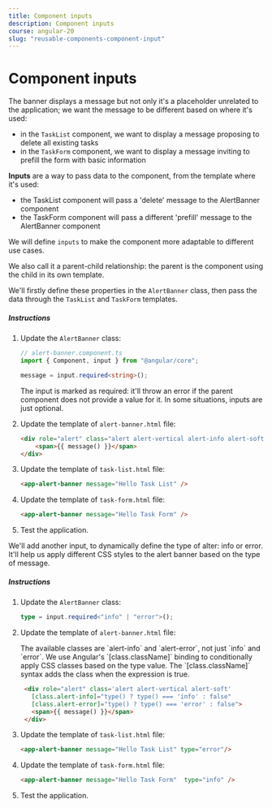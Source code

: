 ```yaml
---
title: Component inputs
description: Component inputs
course: angular-20
slug: "reusable-components-component-input"
---
```



# Component inputs

The banner displays a message but not only it's a placeholder unrelated to the application; we want the message to be different based on where it's used:

- in the `TaskList` component, we want to display a message proposing to delete all existing tasks
- in the `TaskForm` component, we want to display a message inviting to prefill the form with basic information

**Inputs** are a way to pass data to the component, from the template where it's used:

- the TaskList component will pass a 'delete' message to the AlertBanner component
- the TaskForm component will pass a different  'prefill' message to the AlertBanner component

We will define `inputs` to make the component more adaptable to different use cases.

We also call it a parent-child relationship: the parent is the component using the child in its own template.

We'll firstly define these properties in the `AlertBanner` class, then pass the data through the `TaskList` and `TaskForm` templates.

##### Instructions

<Steps>

1. Update the `AlertBanner` class:

   ```typescript ins="input "
   // alert-banner.component.ts
   import { Component, input } from "@angular/core";

   message = input.required<string>();
   ```

    <NotificationCard state="info" title="Note">
      The input is marked as required: it'll throw an error if the parent component does not provide a value for it.
      In some situations, inputs are just optional.
    </NotificationCard>

2. Update the template of `alert-banner.html` file:

   ```html ins="{{ message() }}"
   <div role="alert" class="alert alert-vertical alert-info alert-soft">
       <span>{{ message() }}</span>
   </div>
   ```

3. Update the template of `task-list.html` file:

   ```html
   <app-alert-banner message="Hello Task List" />
   ```

4. Update the template of `task-form.html` file:

   ```html
   <app-alert-banner message="Hello Task Form" />
   ```

5. Test the application.

</Steps>


We'll add another input, to dynamically define the type of alter: info or error.
It'll help us apply different CSS styles to the alert banner based on the type of message.

##### Instructions

<Steps>

1. Update the `AlertBanner` class:

   ```typescript
   type = input.required<"info" | "error">();
   ```

2. Update the template of `alert-banner.html` file:

   <NotificationCard state="info" title="Note">
     The available classes are `alert-info` and `alert-error`, not just `info` and `error`. We use Angular's `[class.className]` binding to conditionally apply CSS classes based on the type value. The `[class.className]` syntax adds the class when the expression is true.
   </NotificationCard>

   ```html
    <div role="alert" class='alert alert-vertical alert-soft'
      [class.alert-info]="type() ? type() === 'info' : false"
      [class.alert-error]="type() ? type() === 'error' : false">
      <span>{{ message() }}</span>
    </div>
   ```

3. Update the template of `task-list.html` file:

   ```html
   <app-alert-banner message="Hello Task List" type="error"/>
   ```

4. Update the template of `task-form.html` file:

   ```html
   <app-alert-banner message="Hello Task Form"  type="info" />
   ```

5. Test the application.

</Steps>

